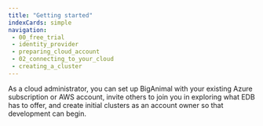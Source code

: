 ```yaml
---
title: "Getting started"
indexCards: simple
navigation:
 - 00_free_trial
 - identity_provider
 - preparing_cloud_account
 - 02_connecting_to_your_cloud
 - creating_a_cluster
---
```


As a cloud administrator, you can set up BigAnimal with your existing Azure subscription or AWS account, invite others to join you in exploring what EDB has to offer, and create initial clusters as an account owner so that development can begin. 
